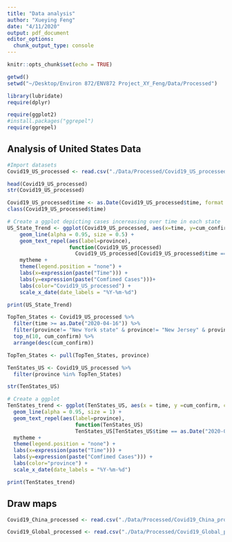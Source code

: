 ```yaml
---
title: "Data analysis"
author: "Xueying Feng"
date: "4/11/2020"
output: pdf_document
editor_options: 
  chunk_output_type: console
---
```


```r
knitr::opts_chunk$set(echo = TRUE)
```


```r
getwd()
setwd("~/Desktop/Environ 872/ENV872 Project_XY_Feng/Data/Processed")

library(lubridate)
require(dplyr)

require(ggplot2)
#install.packages("ggrepel") 
require(ggrepel)

```


## Analysis of United States Data

```r
#Import datasets
Covid19_US_processed <- read.csv("./Data/Processed/Covid19_US_processed.csv")

head(Covid19_US_processed)
str(Covid19_US_processed)

Covid19_US_processed$time <- as.Date(Covid19_US_processed$time, format = "%m/%d/%y") 
class(Covid19_US_processed$time)

```


```r
# Create a ggplot depicting cases incereasing over time in each state
US_State_Trend <- ggplot(Covid19_US_processed, aes(x=time, y=cum_confirm, color=province)) +
    geom_line(alpha = 0.95, size = 0.5) +
    geom_text_repel(aes(label=province),
                    function(Covid19_US_processed) 
                      Covid19_US_processed[Covid19_US_processed$time == as.Date("2020-04-16"),])+
    mytheme +
    theme(legend.position = "none") +
    labs(x=expression(paste("Time"))) + 
    labs(y=expression(paste("Comfimed Cases")))+
    labs(color="Covid19_US_processed") +
    scale_x_date(date_labels = "%Y-%m-%d") 

print(US_State_Trend)
```


```r

TopTen_States <- Covid19_US_processed %>%
  filter(time >= as.Date("2020-04-16")) %>%
  filter(province!= "New York state" & province!= "New Jersey" & province!= "Unpublishedsources") %>%
  top_n(10, cum_confirm) %>%
  arrange(desc(cum_confirm))

TopTen_States <- pull(TopTen_States, province)

TenStates_US <- Covid19_US_processed %>% 
  filter(province %in% TopTen_States) 

str(TenStates_US)

# Create a ggplot 
TenStates_trend <- ggplot(TenStates_US, aes(x = time, y =cum_confirm, color=province)) +
  geom_line(alpha = 0.95, size = 1) +
  geom_text_repel(aes(label=province),
                      function(TenStates_US) 
                      TenStates_US[TenStates_US$time == as.Date("2020-04-16"),])+
  mytheme +
  theme(legend.position = "none") +
  labs(x=expression(paste("Time"))) + 
  labs(y=expression(paste("Comfimed Cases"))) +
  labs(color="province") +
  scale_x_date(date_labels = "%Y-%m-%d")

print(TenStates_trend)
```


## Draw maps
```r
Covid19_China_processed <- read.csv("./Data/Processed/Covid19_China_processed.csv")


```



```r

Covid19_Global_processed <- read.csv("./Data/Processed/Covid19_Global_processed.csv")
```



```r

```

